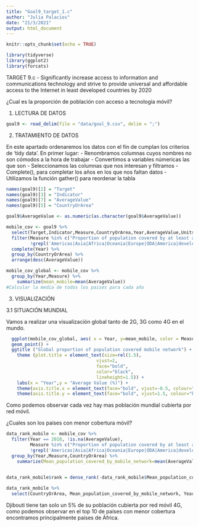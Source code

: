```yaml
---
title: "Goal9_target_1.c"
author: "Julia Palacios"
date: "21/3/2021"
output: html_document
---
```


```r
knitr::opts_chunk$set(echo = TRUE)
```
```r
library(tidyverse)
library(ggplot2)
library(forcats)
```
TARGET 9.c - Significantly increase access to information and communications technology and strive to provide universal and affordable access to the Internet in least developed countries by 2020

¿Cual es la proporción de población con acceso a tecnología móvil?

1. LECTURA DE DATOS

```r
goal9 <- read_delim(file = "data/goal_9.csv", delim = ";")
```
2. TRATAMIENTO DE DATOS

En este apartado ordenaremos los datos con el fin de cumplan los criterios de 'tidy data'.
En primer lugar:
- Renombramos columnas cuyos nombres no son cómodos a la hora de trabajar
- Convertimos a variables númericas las que son
- Seleccionamos las columnas que nos interesan y filtramos
- Complete(), para completar los años en los que nos faltan datos
- Utilizamos la función gather() para reordenar la tabla
```r
names(goal9)[2] = "Target"
names(goal9)[3] = "Indicator"
names(goal9)[7] = "AverageValue"
names(goal9)[5] = "CountryOrArea"

goal9$AverageValue <- as.numeric(as.character(goal9$AverageValue))

mobile_cov <- goal9 %>%
  select(Target,Indicator,Measure,CountryOrArea,Year,AverageValue,Units) %>%
  filter(Measure %in% c("Proportion of population covered by at least a 3G mobile network ()","Proportion of population covered by at least a 2G mobile network ()","Proportion of population covered by at least a 4G mobile network ()"),
         !grepl('Americas|Asia|Africa|Oceania|Europe|ODA|America|developing|Developed|countries|Countries|regions|Channel', CountryOrArea)) %>% 
  complete(Year) %>%  
  group_by(CountryOrArea) %>% 
  arrange(desc(AverageValue)) 

mobile_cov_global <- mobile_cov %>% 
  group_by(Year,Measure) %>%
    summarize(mean_mobile=mean(AverageValue))
#Calcular la media de todos los paises para cada año
```

3. VISUALIZACIÓN

3.1 SITUACIÓN MUNDIAL

Vamos a realizar una visualización global tanto de 2G, 3G como 4G en el mundo.

```r
  ggplot(mobile_cov_global, aes( x = Year, y=mean_mobile, color = Measure)) +
  geom_point() +
  ggtitle ("Global proportion of population covered mobile network") +
    theme (plot.title = element_text(size=rel(1.5), 
                                  vjust=2, 
                                  face="bold",
                                  color="black", 
                                  lineheight=1.5)) + 
    labs(x = "Year",y = "Average Value (%)") +
    theme(axis.title.x = element_text(face="bold", vjust=-0.5, colour="black", size=rel(1))) +
    theme(axis.title.y = element_text(face="bold", vjust=1.5, colour="black", size=rel(1)))
```
Como podemos observar cada vez hay mas población mundial cubierta por red móvil.

¿Cuales son los países con menor cobertura móvil?
```r
data_rank_mobile <- mobile_cov %>% 
  filter(Year == 2018, !is.na(AverageValue),
         Measure %in% c("Proportion of population covered by at least a 4G mobile network ()"),
         !grepl('Americas|Asia|Africa|Oceania|Europe|ODA|America|developing|Developed|countries|Countries|regions|Channel', CountryOrArea)) %>%
  group_by(Year,Measure,CountryOrArea) %>%
    summarize(Mean_population_covered_by_mobile_network=mean(AverageValue))
  

data_rank_mobile$rank = dense_rank(-data_rank_mobile$Mean_population_covered_by_mobile_network) 

data_rank_mobile %>%
  select(CountryOrArea, Mean_population_covered_by_mobile_network, Year, rank) %>% arrange(desc(rank))

```
Djibouti tiene tan solo un 5% de su población cubierta por red móvil 4G, como podemos observar en el top 10 de países con menor cobertura encontramos principalmente países de África.
